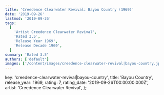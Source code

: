 ```yaml
---
title: 'Creedence Clearwater Revival: Bayou Country (1969)'
date: '2019-09-26'
lastmod: '2019-09-26'
tags:
  [
    'Artist Creedence Clearwater Revival',
    'Rated 3.5',
    'Release Year 1969',
    'Release Decade 1960',
  ]
summary: 'Rated 3.5'
authors: ['default']
images: ['/content/images/creedence-clearwater-revival|bayou-country.jpg']
---
```


  key: 'creedence-clearwater-revival|bayou-country',
  title: 'Bayou Country',
  release_year: 1969,
  rating: 7,
  rating_date: '2019-09-26T00:00:00.000Z',
  artist: 'Creedence Clearwater Revival',
};

<MusicRating data={data} />
